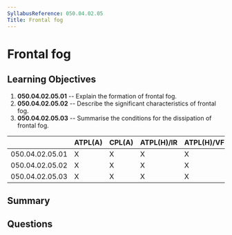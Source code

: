 ```yaml
---
SyllabusReference: 050.04.02.05
Title: Frontal fog
---
```


# Frontal fog

## Learning Objectives

1. **050.04.02.05.01** -- Explain the formation of frontal fog.
2. **050.04.02.05.02** -- Describe the significant characteristics of frontal fog.
3. **050.04.02.05.03** -- Summarise the conditions for the dissipation of frontal
   fog.

|                 | ATPL(A) | CPL(A) | ATPL(H)/IR | ATPL(H)/VFR | CPL(H) | IR  | CBIR(A) |
| --------------- | ------- | ------ | ---------- | ----------- | ------ | --- | ------- |
| 050.04.02.05.01 | X       | X      | X          | X           | X      | X   | X       |
| 050.04.02.05.02 | X       | X      | X          | X           | X      | X   | X       |
| 050.04.02.05.03 | X       | X      | X          | X           | X      | X   | X       |

## Summary

## Questions
